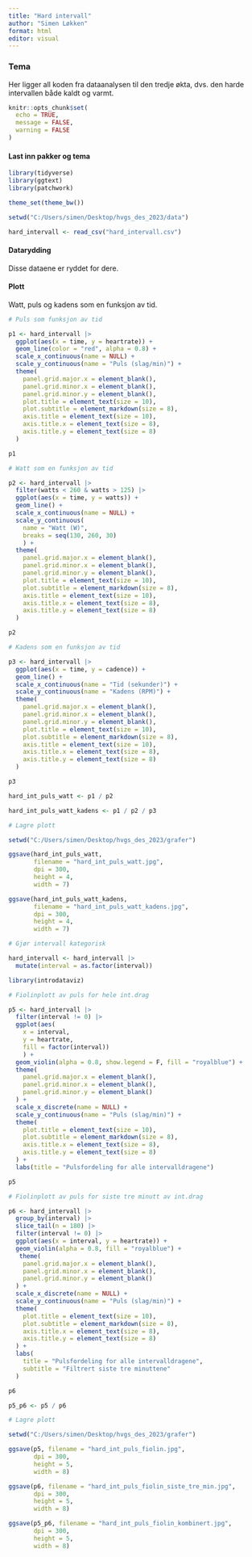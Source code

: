 ```yaml
---
title: "Hard intervall"
author: "Simen Løkken"
format: html
editor: visual
---
```


### Tema

Her ligger all koden fra dataanalysen til den tredje økta, dvs. den harde intervallen både kaldt og varmt.

```r

knitr::opts_chunk$set(
  echo = TRUE,
  message = FALSE,
  warning = FALSE
)
```

#### **Last inn pakker og tema**

```r

library(tidyverse)
library(ggtext)
library(patchwork)

theme_set(theme_bw())
```

```r

setwd("C:/Users/simen/Desktop/hvgs_des_2023/data")

hard_intervall <- read_csv("hard_intervall.csv")
```

#### **Datarydding**

Disse dataene er ryddet for dere.

#### **Plott**

Watt, puls og kadens som en funksjon av tid.

```r

# Puls som funksjon av tid

p1 <- hard_intervall |> 
  ggplot(aes(x = time, y = heartrate)) +
  geom_line(color = "red", alpha = 0.8) +
  scale_x_continuous(name = NULL) + 
  scale_y_continuous(name = "Puls (slag/min)") +
  theme(
    panel.grid.major.x = element_blank(),
    panel.grid.minor.x = element_blank(),
    panel.grid.minor.y = element_blank(),
    plot.title = element_text(size = 10),
    plot.subtitle = element_markdown(size = 8),
    axis.title = element_text(size = 10),
    axis.title.x = element_text(size = 8),
    axis.title.y = element_text(size = 8)
  )

p1

# Watt som en funksjon av tid

p2 <- hard_intervall |> 
  filter(watts < 260 & watts > 125) |> 
  ggplot(aes(x = time, y = watts)) +
  geom_line() +
  scale_x_continuous(name = NULL) + 
  scale_y_continuous(
    name = "Watt (W)",
    breaks = seq(130, 260, 30)
    ) +
  theme(
    panel.grid.major.x = element_blank(),
    panel.grid.minor.x = element_blank(),
    panel.grid.minor.y = element_blank(),
    plot.title = element_text(size = 10),
    plot.subtitle = element_markdown(size = 8),
    axis.title = element_text(size = 10),
    axis.title.x = element_text(size = 8),
    axis.title.y = element_text(size = 8)
  )

p2

# Kadens som en funksjon av tid

p3 <- hard_intervall |> 
  ggplot(aes(x = time, y = cadence)) +
  geom_line() +
  scale_x_continuous(name = "Tid (sekunder)") + 
  scale_y_continuous(name = "Kadens (RPM)") +
  theme(
    panel.grid.major.x = element_blank(),
    panel.grid.minor.x = element_blank(),
    panel.grid.minor.y = element_blank(),
    plot.title = element_text(size = 10),
    plot.subtitle = element_markdown(size = 8),
    axis.title = element_text(size = 10),
    axis.title.x = element_text(size = 8),
    axis.title.y = element_text(size = 8)
  )

p3

hard_int_puls_watt <- p1 / p2

hard_int_puls_watt_kadens <- p1 / p2 / p3
```

```r

# Lagre plott

setwd("C:/Users/simen/Desktop/hvgs_des_2023/grafer")

ggsave(hard_int_puls_watt,
       filename = "hard_int_puls_watt.jpg",
       dpi = 300,
       height = 4,
       width = 7)

ggsave(hard_int_puls_watt_kadens,
       filename = "hard_int_puls_watt_kadens.jpg",
       dpi = 300,
       height = 4,
       width = 7)
```

```r

# Gjør intervall kategorisk

hard_intervall <- hard_intervall |> 
  mutate(interval = as.factor(interval))

library(introdataviz)

# Fiolinplott av puls for hele int.drag

p5 <- hard_intervall |> 
  filter(interval != 0) |> 
  ggplot(aes(
    x = interval, 
    y = heartrate, 
    fill = factor(interval))
    ) +
  geom_violin(alpha = 0.8, show.legend = F, fill = "royalblue") +
  theme(
    panel.grid.major.x = element_blank(),
    panel.grid.minor.x = element_blank(),
    panel.grid.minor.y = element_blank()
  ) +
  scale_x_discrete(name = NULL) +
  scale_y_continuous(name = "Puls (slag/min)") +
  theme(
    plot.title = element_text(size = 10),
    plot.subtitle = element_markdown(size = 8),
    axis.title.x = element_text(size = 8),
    axis.title.y = element_text(size = 8)
  ) +
  labs(title = "Pulsfordeling for alle intervalldragene")

p5

# Fiolinplott av puls for siste tre minutt av int.drag

p6 <- hard_intervall |> 
  group_by(interval) |> 
  slice_tail(n = 180) |> 
  filter(interval != 0) |> 
  ggplot(aes(x = interval, y = heartrate)) +
  geom_violin(alpha = 0.8, fill = "royalblue") +
   theme(
    panel.grid.major.x = element_blank(),
    panel.grid.minor.x = element_blank(),
    panel.grid.minor.y = element_blank()
  ) +
  scale_x_discrete(name = NULL) +
  scale_y_continuous(name = "Puls (slag/min)") +
  theme(
    plot.title = element_text(size = 10),
    plot.subtitle = element_markdown(size = 8),
    axis.title.x = element_text(size = 8),
    axis.title.y = element_text(size = 8)
  ) +
  labs(
    title = "Pulsfordeling for alle intervalldragene",
    subtitle = "Filtrert siste tre minuttene"
  )

p6

p5_p6 <- p5 / p6
```

```r

# Lagre plott

setwd("C:/Users/simen/Desktop/hvgs_des_2023/grafer")

ggsave(p5, filename = "hard_int_puls_fiolin.jpg",
       dpi = 300,
       height = 5,
       width = 8)

ggsave(p6, filename = "hard_int_puls_fiolin_siste_tre_min.jpg",
       dpi = 300,
       height = 5,
       width = 8)

ggsave(p5_p6, filename = "hard_int_puls_fiolin_kombinert.jpg",
       dpi = 300,
       height = 5,
       width = 8)
```
